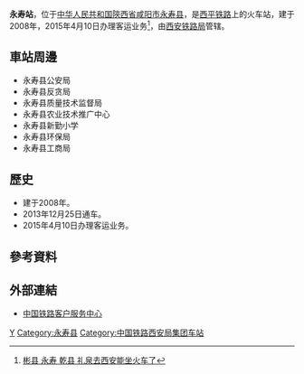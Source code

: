 {{Expand|time=2016-10-28T11:21:17+00:00}}
{{Infobox China railway station
|车站名称 = 永寿站
|图片 = 
|图片介绍 = 
|其他名称 = 
|车站拼音 = Yongshou
|英文名称 = Yongshou Railway Station
|车站代码 = 39445
|电报码 = ASY
|拼音码 = YSH
|始建时间 = 
|开通运营 = 
|车站位置 = [[陝西省|陝西省]][[咸阳市|咸阳市]][[永寿县|永寿县]][[监军街道|监军街道]]
|坐标 = {{coord|34.707128|108.147052|display=inline,title}}
|归属 = [[西安铁路局|西安铁路局]][[西安西站|西安西站]]
|线路 = [[西平铁路|西平铁路]]
|车站等级 = 
|使用状态 = 
|月台数目 = 
|股道数目 = 
}}
'''永寿站'''，位于[[中华人民共和国|中华人民共和国]][[陝西省|陝西省]][[咸阳市|咸阳市]][[永寿县|永寿县]]，是[[西平铁路|西平铁路]]上的火车站，建于2008年，2015年4月10日办理客运业务<ref>[http://news.163.com/15/0413/02/AN22KOJ900014Q4P.html 彬县 永寿 乾县 礼泉去西安能坐火车了]{{Dead link|date=2020年1月 |bot=InternetArchiveBot |fix-attempted=yes }}</ref>，由[[西安铁路局|西安铁路局]]管辖。
==車站周邊==
* 永寿县公安局
* 永寿县反贪局
* 永寿县质量技术监督局
* 永寿县农业技术推广中心
* 永寿县新勤小学
* 永寿县环保局
* 永寿县工商局

==歷史==
* 建于2008年。
* 2013年12月25日通车。
* 2015年4月10日办理客运业务。
==參考資料==
{{reflist}}
==外部連結==
* [http://www.12306.cn/mormhweb/ 中国铁路客户服务中心] {{Wayback|url=http://www.12306.cn/mormhweb/ |date=20180205163941 }}

{{China-rail-stub}}
{{西平铁路}}
[[Category:咸阳市铁路车站|Y]]
[[Category:永寿县|Category:永寿县]]
[[Category:中国铁路西安局集团车站|Category:中国铁路西安局集团车站]]